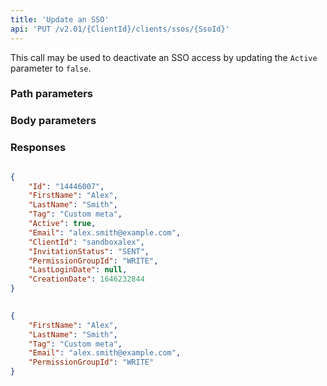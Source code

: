 ```yaml
---
title: 'Update an SSO'  
api: 'PUT /v2.01/{ClientId}/clients/ssos/{SsoId}'  
---
```


  

This call may be used to deactivate an SSO access by updating the `Active` parameter to `false`.  

### Path parameters  

<SsoId />  

### Body parameters  

<FirstName3 />  

<LastName3 />  

<Tag3 />  

<PermissionGroupId />  

<Active3 />  

### Responses  

<AccordionGroup><Accordion title="200">  

<IdResponse />  

<FirstName3Response />  

<LastName3Response />  

<Tag2Response />  

<Active3Response />  

<Email3Response />  

<ClientIdResponse />  

<InvitationStatusResponse />  

<PermissionGroupIdResponse />  

<LastLoginDateResponse />  

<CreationDate2Response /></Accordion></AccordionGroup>  

<ResponseExample>  

```json 200  

{
    "Id": "14446007",
    "FirstName": "Alex",
    "LastName": "Smith",
    "Tag": "Custom meta",
    "Active": true,
    "Email": "alex.smith@example.com",
    "ClientId": "sandboxalex",
    "InvitationStatus": "SENT",
    "PermissionGroupId": "WRITE",
    "LastLoginDate": null,
    "CreationDate": 1646232844
}
  

 ```  

</ResponseExample>  

<RequestExample>  
  
```json REST  
{
    "FirstName": "Alex",
    "LastName": "Smith",
    "Tag": "Custom meta",
    "Email": "alex.smith@example.com",
    "PermissionGroupId": "WRITE"
}  
```  

  
</RequestExample>